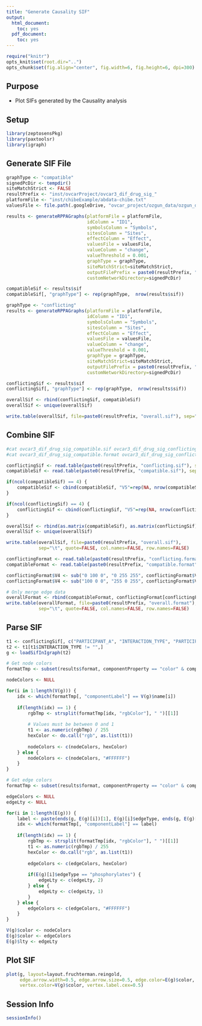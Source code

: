 ```yaml
---
title: "Generate Causality SIF"
output:
  html_document:
    toc: yes
  pdf_document:
    toc: yes
---
```


```r
require("knitr")
opts_knit$set(root.dir="..")
opts_chunk$set(fig.align="center", fig.width=6, fig.height=6, dpi=300)

```

## Purpose
* Plot SIFs generated by the Causality analysis

## Setup 
```r
library(zeptosensPkg)
library(paxtoolsr)
library(igraph)
```

## Generate SIF File
```r
graphType <- "compatible"
signedPcDir <- tempdir()
siteMatchStrict <- FALSE
resultPrefix <- "inst/ovcarProject/ovcar3_dif_drug_sig_"
platformFile <- "inst/chibeExample/abdata-chibe.txt"
valuesFile <- file.path(.googleDrive, "ovcar_project/ozgun_data/ozgun_data/dif_drug_sig/ovcar3_dif_drug_sig.txt")

results <- generateRPPAGraphs(platformFile = platformFile, 
                              idColumn = "ID1", 
                              symbolsColumn = "Symbols",  
                              sitesColumn = "Sites",
                              effectColumn = "Effect", 
                              valuesFile = valuesFile, 
                              valueColumn = "change", 
                              valueThreshold = 0.001,
                              graphType = graphType, 
                              siteMatchStrict=siteMatchStrict,
                              outputFilePrefix = paste0(resultPrefix, "compatible"),
                              customNetworkDirectory=signedPcDir)

compatibleSif <- results$sif
compatibleSif[, "graphType"] <- rep(graphType,  nrow(results$sif))

graphType <- "conflicting"
results <- generateRPPAGraphs(platformFile = platformFile, 
                              idColumn = "ID1", 
                              symbolsColumn = "Symbols",  
                              sitesColumn = "Sites",
                              effectColumn = "Effect", 
                              valuesFile = valuesFile, 
                              valueColumn = "change", 
                              valueThreshold = 0.001,
                              graphType = graphType, 
                              siteMatchStrict=siteMatchStrict,
                              outputFilePrefix = paste0(resultPrefix, "conflicting"),
                              customNetworkDirectory=signedPcDir)

conflictingSif <- results$sif
conflictingSif[, "graphType"] <- rep(graphType,  nrow(results$sif))

overallSif <- rbind(conflictingSif, compatibleSif)
overallSif <- unique(overallSif)

write.table(overallSif, file=paste0(resultPrefix, "overall.sif"), sep="\t", row.names=FALSE, quote=FALSE)
```

## Combine SIF
```r
#cat ovcar3_dif_drug_sig_compatible.sif ovcar3_dif_drug_sig_conflicting.sif > ovcar3_dif_drug_sig_overall.sif
#cat ovcar3_dif_drug_sig_compatible.format ovcar3_dif_drug_sig_conflicting.format > ovcar3_dif_drug_sig_overall.format

conflictingSif <- read.table(paste0(resultPrefix, "conflicting.sif"), sep="\t", fill=TRUE, row.names=NULL)
compatibleSif <- read.table(paste0(resultPrefix, "compatible.sif"), sep="\t", fill=TRUE, row.names=NULL)

if(ncol(compatibleSif) == 4) {
    compatibleSif <- cbind(compatibleSif, "V5"=rep(NA, nrow(compatibleSif)))
}

if(ncol(conflictingSif) == 4) {
    conflictingSif <- cbind(conflictingSif, "V5"=rep(NA, nrow(conflictingSif)))    
}

overallSif <- rbind(as.matrix(compatibleSif), as.matrix(conflictingSif))
overallSif <- unique(overallSif)

write.table(overallSif, file=paste0(resultPrefix, "overall.sif"), 
            sep="\t", quote=FALSE, col.names=FALSE, row.names=FALSE)

conflictingFormat <- read.table(paste0(resultPrefix, "conflicting.format"), sep="\t")
compatibleFormat <- read.table(paste0(resultPrefix, "compatible.format"), sep="\t")

conflictingFormat$V4 <- sub("0 100 0", "0 255 255", conflictingFormat$V4)
conflictingFormat$V4 <- sub("100 0 0", "255 0 255", conflictingFormat$V4)

# Only merge edge data
overallFormat <- rbind(compatibleFormat, conflictingFormat[conflictingFormat$V1 == "edge", ])
write.table(overallFormat, file=paste0(resultPrefix, "overall.format"), 
            sep="\t", quote=FALSE, col.names=FALSE, row.names=FALSE)
```

## Parse SIF 
```r
t1 <- conflictingSif[, c("PARTICIPANT_A", "INTERACTION_TYPE", "PARTICIPANT_B")]
t2 <- t1[t1$INTERACTION_TYPE != "",]
g <- loadSifInIgraph(t2)

# Get node colors
formatTmp <- subset(results$format, componentProperty == "color" & componentType == "node", select = c(componentLabel, rgbColor))

nodeColors <- NULL 

for(i in 1:length(V(g))) {
    idx <- which(formatTmp[, "componentLabel"] == V(g)$name[i])
    
    if(length(idx) == 1) {
        rgbTmp <- strsplit(formatTmp[idx, "rgbColor"], " ")[[1]]
        
        # Values must be between 0 and 1
        t1 <- as.numeric(rgbTmp) / 255
        hexColor <- do.call("rgb", as.list(t1))
        
        nodeColors <- c(nodeColors, hexColor)
    } else {
        nodeColors <- c(nodeColors, "#FFFFFF")
    }
}

# Get edge colors 
formatTmp <- subset(results$format, componentProperty == "color" & componentType == "edge", select = c(componentLabel, rgbColor))

edgeColors <- NULL 
edgeLty <- NULL

for(i in 1:length(E(g))) {
    label <- paste(ends(g, E(g)[i])[1], E(g)[i]$edgeType, ends(g, E(g)[i])[2], sep=" ")
    idx <- which(formatTmp[, "componentLabel"] == label)
    
    if(length(idx) == 1) {
        rgbTmp <- strsplit(formatTmp[idx, "rgbColor"], " ")[[1]]
        t1 <- as.numeric(rgbTmp) / 255
        hexColor <- do.call("rgb", as.list(t1))
        
        edgeColors <- c(edgeColors, hexColor)
        
        if(E(g)[i]$edgeType == "phosphorylates") {
            edgeLty <- c(edgeLty, 2)            
        } else {
            edgeLty <- c(edgeLty, 1) 
        }
    } else {
        edgeColors <- c(edgeColors, "#FFFFFF")
    }
}

V(g)$color <- nodeColors
E(g)$color <- edgeColors
E(g)$lty <- edgeLty
```

## Plot SIF
```r
plot(g, layout=layout.fruchterman.reingold, 
     edge.arrow.width=0.5, edge.arrow.size=0.5, edge.color=E(g)$color, edge.lty=E(g)$lty,
     vertex.color=V(g)$color, vertex.label.cex=0.5)
```

## Session Info

```r
sessionInfo()
```









